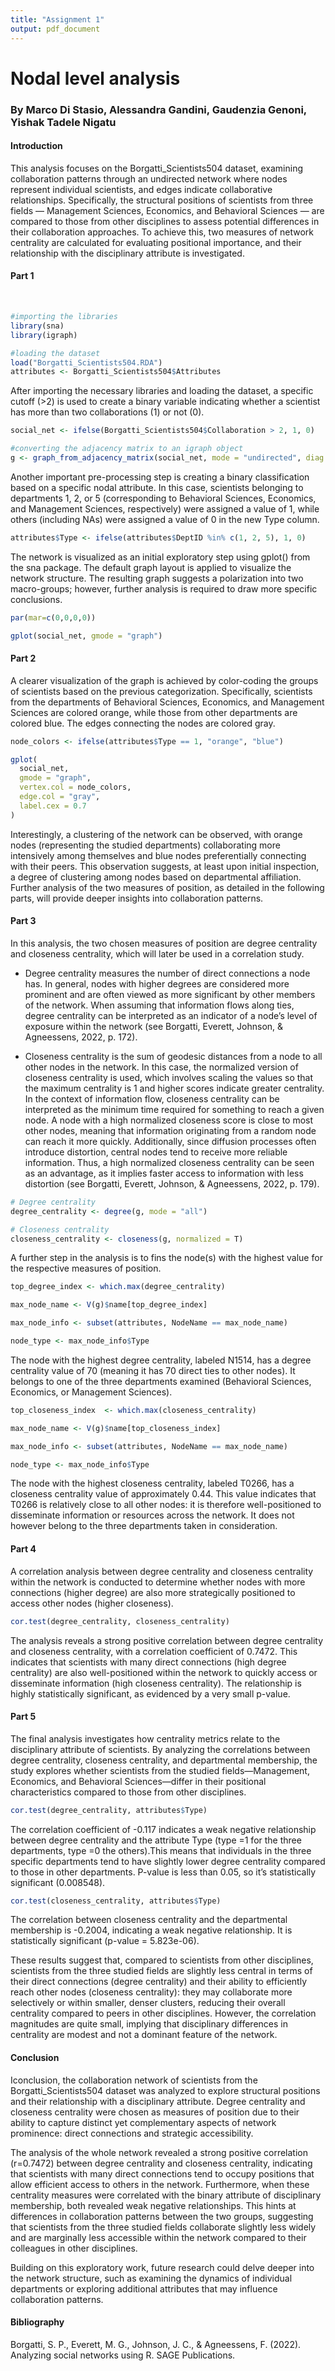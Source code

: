 ---
title: "Assignment 1"
output: pdf_document
---

# Nodal level analysis

### By Marco Di Stasio, Alessandra Gandini, Gaudenzia Genoni, Yishak Tadele Nigatu


#### Introduction  
This analysis focuses on the Borgatti_Scientists504 dataset, examining collaboration patterns through an undirected network where nodes represent individual scientists, and edges indicate collaborative relationships. Specifically, the structural positions of scientists from three fields — Management Sciences, Economics, and Behavioral Sciences — are compared to those from other disciplines to assess potential differences in their collaboration approaches. To achieve this, two measures of network centrality are calculated for evaluating positional importance, and their relationship with the disciplinary attribute is investigated.

#### Part 1  
<br/>

```{r setup, message=FALSE, warning=FALSE}
#importing the libraries
library(sna)
library(igraph)
```

```{r}
#loading the dataset
load("Borgatti_Scientists504.RDA")
attributes <- Borgatti_Scientists504$Attributes
```
  
  
After importing the necessary libraries and loading the dataset, a specific cutoff (>2) is used to create a binary variable indicating whether a scientist has more than two collaborations (1) or not (0).

```{r}
social_net <- ifelse(Borgatti_Scientists504$Collaboration > 2, 1, 0)
```


```{r}
#converting the adjacency matrix to an igraph object
g <- graph_from_adjacency_matrix(social_net, mode = "undirected", diag = FALSE)
```


Another important pre-processing step is creating a binary classification based on a specific nodal attribute. In this case, scientists belonging to departments 1, 2, or 5 (corresponding to Behavioral Sciences, Economics, and Management Sciences, respectively) were assigned a value of 1, while others (including NAs) were assigned a value of 0 in the new Type column.


```{r}
attributes$Type <- ifelse(attributes$DeptID %in% c(1, 2, 5), 1, 0)
```

The network is visualized as an initial exploratory step using gplot() from the sna package. The default graph layout is applied to visualize the network structure. The resulting graph suggests a polarization into two macro-groups; however, further analysis is required to draw more specific conclusions.

```{r hidden_chunk, include=FALSE}
par(mar=c(0,0,0,0))
```

```{r}
gplot(social_net, gmode = "graph")
```


#### Part 2

A clearer visualization of the graph is achieved by color-coding the groups of scientists based on the previous categorization. Specifically, scientists from the departments of Behavioral Sciences, Economics, and Management Sciences are colored orange, while those from other departments are colored blue. The edges connecting the nodes are colored gray. 

```{r}
node_colors <- ifelse(attributes$Type == 1, "orange", "blue")
```

```{r}
gplot(
  social_net,
  gmode = "graph",
  vertex.col = node_colors, 
  edge.col = "gray",        
  label.cex = 0.7          
)
```
Interestingly, a clustering of the network can be observed, with orange nodes (representing the studied departments) collaborating more intensively among themselves and blue nodes preferentially connecting with their peers. This observation suggests, at least upon initial inspection, a degree of clustering among nodes based on departmental affiliation. Further analysis of the two measures of position, as detailed in the following parts, will provide deeper insights into collaboration patterns.

#### Part 3

In this analysis, the two chosen measures of position are degree centrality and closeness centrality, which will later be used in a correlation study.

- Degree centrality measures the number of direct connections a node has. In general, nodes with higher degrees are considered more prominent and are often viewed as more significant by other members of the network. When assuming that information flows along ties, degree centrality can be interpreted as an indicator of a node's level of exposure within the network (see Borgatti, Everett, Johnson, & Agneessens, 2022, p. 172).

- Closeness centrality is the sum of geodesic distances from a node to all other nodes in the network. In this case, the normalized version of closeness centrality is used, which involves scaling the values so that the maximum centrality is 1 and higher scores indicate greater centrality. In the context of information flow, closeness centrality can be interpreted as the minimum time required for something to reach a given node. A node with a high normalized closeness score is close to most other nodes, meaning that information originating from a random node can reach it more quickly. Additionally, since diffusion processes often introduce distortion, central nodes tend to receive more reliable information. Thus, a high normalized closeness centrality can be seen as an advantage, as it implies faster access to information with less distortion (see Borgatti, Everett, Johnson, & Agneessens, 2022, p. 179).


```{r}
# Degree centrality
degree_centrality <- degree(g, mode = "all")
```


```{r}
# Closeness centrality
closeness_centrality <- closeness(g, normalized = T)
```


A further step in the analysis is to fins the node(s) with the highest value for the respective measures of position.

```{r}
top_degree_index <- which.max(degree_centrality)

max_node_name <- V(g)$name[top_degree_index]

max_node_info <- subset(attributes, NodeName == max_node_name)

node_type <- max_node_info$Type

```
The node with the highest degree centrality, labeled N1514, has a degree centrality value of 70 (meaning it has 70 direct ties to other nodes). It belongs to one of the three departments examined (Behavioral Sciences, Economics, or Management Sciences).

```{r}
top_closeness_index  <- which.max(closeness_centrality)

max_node_name <- V(g)$name[top_closeness_index]

max_node_info <- subset(attributes, NodeName == max_node_name)

node_type <- max_node_info$Type
```
The node with the highest closeness centrality, labeled T0266, has a closeness centrality value of approximately 0.44. This value indicates that T0266 is relatively close to all other nodes: it is therefore well-positioned to disseminate information or resources across the network. It does not however belong to the three departments taken in consideration.


#### Part 4

A  correlation analysis between degree centrality and closeness centrality within the network is conducted to determine whether nodes with more connections (higher degree) are also more strategically positioned to access other nodes (higher closeness).

```{r}
cor.test(degree_centrality, closeness_centrality)
```

The analysis reveals a strong positive correlation between degree centrality and closeness centrality, with a correlation coefficient of 0.7472. This indicates that scientists with many direct connections (high degree centrality) are also well-positioned within the network to quickly access or disseminate information (high closeness centrality). The relationship is highly statistically significant, as evidenced by a very small p-value. 


#### Part 5

The final analysis investigates how centrality metrics relate to the disciplinary attribute of scientists. By analyzing the correlations between degree centrality, closeness centrality, and departmental membership, the study explores whether scientists from the studied fields—Management, Economics, and Behavioral Sciences—differ in their positional characteristics compared to those from other disciplines.

```{r}
cor.test(degree_centrality, attributes$Type)
```

The correlation coefficient of -0.117 indicates a weak negative relationship between degree centrality and the attribute Type (type =1 for the three departments, type =0 the others).This means that individuals in the three specific departments tend to have slightly lower degree centrality compared to those in other departments. P-value is less than 0.05, so it’s statistically significant (0.008548).

```{r}
cor.test(closeness_centrality, attributes$Type)
```

The correlation between closeness centrality and the departmental membership is -0.2004, indicating a weak negative relationship. It is statistically significant (p-value = 5.823e-06).

These results suggest that, compared to scientists from other disciplines, scientists from the three studied fields are slightly less central in terms of their direct connections (degree centrality) and their ability to efficiently reach other nodes (closeness centrality): they may collaborate more selectively or within smaller, denser clusters, reducing their overall centrality compared to peers in other disciplines. However, the correlation magnitudes are quite small, implying that disciplinary differences in centrality are modest and not a dominant feature of the network.

#### Conclusion

Iconclusion, the collaboration network of scientists from the Borgatti_Scientists504 dataset was analyzed to explore structural positions and their relationship with a disciplinary attribute. Degree centrality and closeness centrality were chosen as measures of position due to their ability to capture distinct yet complementary aspects of network prominence: direct connections and strategic accessibility.

The analysis of the whole network revealed a strong positive correlation (r=0.7472) between degree centrality and closeness centrality, indicating that scientists with many direct connections tend to occupy positions that allow efficient access to others in the network. Furthermore, when these centrality measures were correlated with the binary attribute of disciplinary membership, both revealed weak negative relationships. This hints at differences in collaboration patterns between the two groups, suggesting that scientists from the three studied fields collaborate slightly less widely and are marginally less accessible within the network compared to their colleagues in other disciplines. 

Building on this exploratory work, future research could delve deeper into the network structure, such as examining the dynamics of individual departments or exploring additional attributes that may influence collaboration patterns.


#### Bibliography  
  
Borgatti, S. P., Everett, M. G., Johnson, J. C., & Agneessens, F. (2022). Analyzing social networks using R. SAGE Publications.




